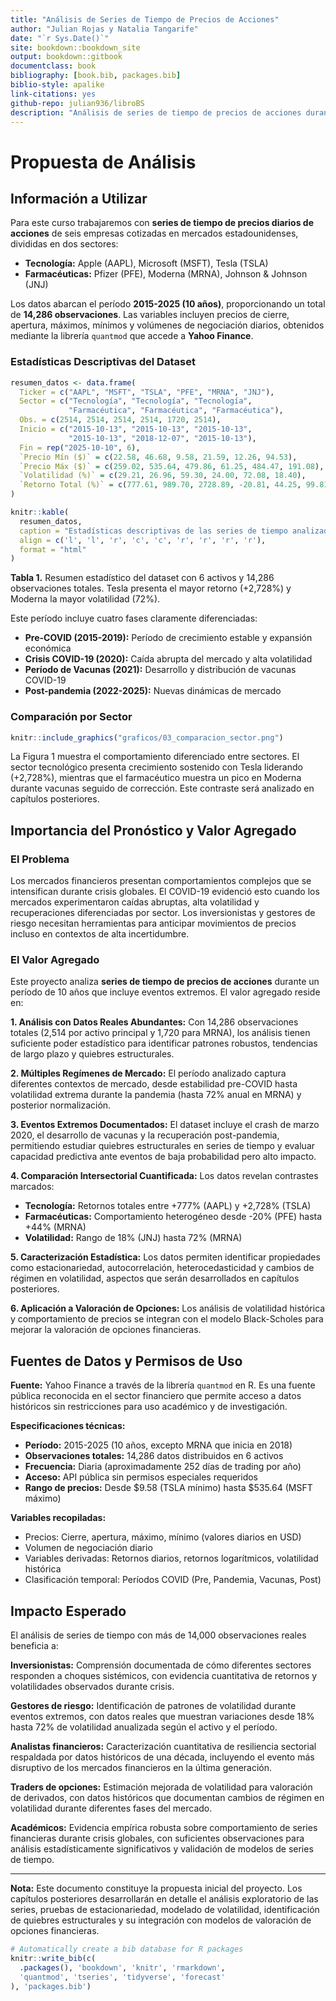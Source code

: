 ```yaml
---
title: "Análisis de Series de Tiempo de Precios de Acciones"
author: "Julian Rojas y Natalia Tangarife"
date: "`r Sys.Date()`"
site: bookdown::bookdown_site
output: bookdown::gitbook
documentclass: book
bibliography: [book.bib, packages.bib]
biblio-style: apalike
link-citations: yes
github-repo: julian936/libroBS
description: "Análisis de series de tiempo de precios de acciones durante el período COVID-19 y su integración con modelos de valoración de opciones financieras."
---
```


# Propuesta de Análisis {-}

## Información a Utilizar

Para este curso trabajaremos con **series de tiempo de precios diarios de acciones** de seis empresas cotizadas en mercados estadounidenses, divididas en dos sectores:

* **Tecnología:** Apple (AAPL), Microsoft (MSFT), Tesla (TSLA)
* **Farmacéuticas:** Pfizer (PFE), Moderna (MRNA), Johnson & Johnson (JNJ)

Los datos abarcan el período **2015-2025 (10 años)**, proporcionando un total de **14,286 observaciones**. Las variables incluyen precios de cierre, apertura, máximos, mínimos y volúmenes de negociación diarios, obtenidos mediante la librería `quantmod` que accede a **Yahoo Finance**.

### Estadísticas Descriptivas del Dataset

```r
resumen_datos <- data.frame(
  Ticker = c("AAPL", "MSFT", "TSLA", "PFE", "MRNA", "JNJ"),
  Sector = c("Tecnología", "Tecnología", "Tecnología", 
             "Farmacéutica", "Farmacéutica", "Farmacéutica"),
  Obs. = c(2514, 2514, 2514, 2514, 1720, 2514),
  Inicio = c("2015-10-13", "2015-10-13", "2015-10-13", 
             "2015-10-13", "2018-12-07", "2015-10-13"),
  Fin = rep("2025-10-10", 6),
  `Precio Mín ($)` = c(22.58, 46.68, 9.58, 21.59, 12.26, 94.53),
  `Precio Máx ($)` = c(259.02, 535.64, 479.86, 61.25, 484.47, 191.08),
  `Volatilidad (%)` = c(29.21, 26.96, 59.30, 24.00, 72.08, 18.40),
  `Retorno Total (%)` = c(777.61, 989.70, 2728.89, -20.81, 44.25, 99.81)
)

knitr::kable(
  resumen_datos,
  caption = "Estadísticas descriptivas de las series de tiempo analizadas",
  align = c('l', 'l', 'r', 'c', 'c', 'r', 'r', 'r', 'r'),
  format = "html"
)
```

**Tabla 1.** Resumen estadístico del dataset con 6 activos y 14,286 observaciones totales. Tesla presenta el mayor retorno (+2,728%) y Moderna la mayor volatilidad (72%).

Este período incluye cuatro fases claramente diferenciadas:

* **Pre-COVID (2015-2019):** Período de crecimiento estable y expansión económica
* **Crisis COVID-19 (2020):** Caída abrupta del mercado y alta volatilidad
* **Período de Vacunas (2021):** Desarrollo y distribución de vacunas COVID-19
* **Post-pandemia (2022-2025):** Nuevas dinámicas de mercado

### Comparación por Sector

```r
knitr::include_graphics("graficos/03_comparacion_sector.png")
```

La Figura 1 muestra el comportamiento diferenciado entre sectores. El sector tecnológico presenta crecimiento sostenido con Tesla liderando (+2,728%), mientras que el farmacéutico muestra un pico en Moderna durante vacunas seguido de corrección. Este contraste será analizado en capítulos posteriores.

## Importancia del Pronóstico y Valor Agregado

### El Problema

Los mercados financieros presentan comportamientos complejos que se intensifican durante crisis globales. El COVID-19 evidenció esto cuando los mercados experimentaron caídas abruptas, alta volatilidad y recuperaciones diferenciadas por sector. Los inversionistas y gestores de riesgo necesitan herramientas para anticipar movimientos de precios incluso en contextos de alta incertidumbre.

### El Valor Agregado

Este proyecto analiza **series de tiempo de precios de acciones** durante un período de 10 años que incluye eventos extremos. El valor agregado reside en:

**1. Análisis con Datos Reales Abundantes:** Con 14,286 observaciones totales (2,514 por activo principal y 1,720 para MRNA), los análisis tienen suficiente poder estadístico para identificar patrones robustos, tendencias de largo plazo y quiebres estructurales.

**2. Múltiples Regímenes de Mercado:** El período analizado captura diferentes contextos de mercado, desde estabilidad pre-COVID hasta volatilidad extrema durante la pandemia (hasta 72% anual en MRNA) y posterior normalización.

**3. Eventos Extremos Documentados:** El dataset incluye el crash de marzo 2020, el desarrollo de vacunas y la recuperación post-pandemia, permitiendo estudiar quiebres estructurales en series de tiempo y evaluar capacidad predictiva ante eventos de baja probabilidad pero alto impacto.

**4. Comparación Intersectorial Cuantificada:** Los datos revelan contrastes marcados:

- **Tecnología:** Retornos totales entre +777% (AAPL) y +2,728% (TSLA)
- **Farmacéuticas:** Comportamiento heterogéneo desde -20% (PFE) hasta +44% (MRNA)
- **Volatilidad:** Rango de 18% (JNJ) hasta 72% (MRNA)

**5. Caracterización Estadística:** Los datos permiten identificar propiedades como estacionariedad, autocorrelación, heterocedasticidad y cambios de régimen en volatilidad, aspectos que serán desarrollados en capítulos posteriores.

**6. Aplicación a Valoración de Opciones:** Los análisis de volatilidad histórica y comportamiento de precios se integran con el modelo Black-Scholes para mejorar la valoración de opciones financieras.

## Fuentes de Datos y Permisos de Uso

**Fuente:** Yahoo Finance a través de la librería `quantmod` en R. Es una fuente pública reconocida en el sector financiero que permite acceso a datos históricos sin restricciones para uso académico y de investigación.

**Especificaciones técnicas:**

- **Período:** 2015-2025 (10 años, excepto MRNA que inicia en 2018)
- **Observaciones totales:** 14,286 datos distribuidos en 6 activos
- **Frecuencia:** Diaria (aproximadamente 252 días de trading por año)
- **Acceso:** API pública sin permisos especiales requeridos
- **Rango de precios:** Desde $9.58 (TSLA mínimo) hasta $535.64 (MSFT máximo)

**Variables recopiladas:**

- Precios: Cierre, apertura, máximo, mínimo (valores diarios en USD)
- Volumen de negociación diario
- Variables derivadas: Retornos diarios, retornos logarítmicos, volatilidad histórica
- Clasificación temporal: Períodos COVID (Pre, Pandemia, Vacunas, Post)

## Impacto Esperado

El análisis de series de tiempo con más de 14,000 observaciones reales beneficia a:

**Inversionistas:** Comprensión documentada de cómo diferentes sectores responden a choques sistémicos, con evidencia cuantitativa de retornos y volatilidades observados durante crisis.

**Gestores de riesgo:** Identificación de patrones de volatilidad durante eventos extremos, con datos reales que muestran variaciones desde 18% hasta 72% de volatilidad anualizada según el activo y el período.

**Analistas financieros:** Caracterización cuantitativa de resiliencia sectorial respaldada por datos históricos de una década, incluyendo el evento más disruptivo de los mercados financieros en la última generación.

**Traders de opciones:** Estimación mejorada de volatilidad para valoración de derivados, con datos históricos que documentan cambios de régimen en volatilidad durante diferentes fases del mercado.

**Académicos:** Evidencia empírica robusta sobre comportamiento de series financieras durante crisis globales, con suficientes observaciones para análisis estadísticamente significativos y validación de modelos de series de tiempo.

---

**Nota:** Este documento constituye la propuesta inicial del proyecto. Los capítulos posteriores desarrollarán en detalle el análisis exploratorio de las series, pruebas de estacionariedad, modelado de volatilidad, identificación de quiebres estructurales y su integración con modelos de valoración de opciones financieras.

```r
# Automatically create a bib database for R packages
knitr::write_bib(c(
  .packages(), 'bookdown', 'knitr', 'rmarkdown',
  'quantmod', 'tseries', 'tidyverse', 'forecast'
), 'packages.bib')
```
